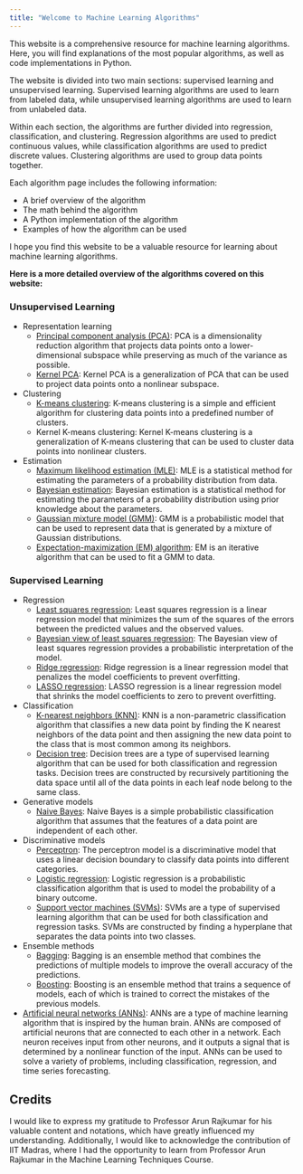 ```yaml
---
title: "Welcome to Machine Learning Algorithms"
---
```


This website is a comprehensive resource for machine learning algorithms. Here, you will find explanations of the most popular algorithms, as well as code implementations in Python.

The website is divided into two main sections: supervised learning and unsupervised learning. Supervised learning algorithms are used to learn from labeled data, while unsupervised learning algorithms are used to learn from unlabeled data.

Within each section, the algorithms are further divided into regression, classification, and clustering. Regression algorithms are used to predict continuous values, while classification algorithms are used to predict discrete values. Clustering algorithms are used to group data points together.

Each algorithm page includes the following information:

* A brief overview of the algorithm
* The math behind the algorithm
* A Python implementation of the algorithm
* Examples of how the algorithm can be used

I hope you find this website to be a valuable resource for learning about machine learning algorithms.

**Here is a more detailed overview of the algorithms covered on this website:**

### Unsupervised Learning

* Representation learning
    * [Principal component analysis (PCA)](/pages/PCA.html): PCA is a dimensionality reduction algorithm that projects data points onto a lower-dimensional subspace while preserving as much of the variance as possible.
    * [Kernel PCA](/pages/Kernel_PCA.html): Kernel PCA is a generalization of PCA that can be used to project data points onto a nonlinear subspace.
* Clustering
    * [K-means clustering](/pages/kmeans.html): K-means clustering is a simple and efficient algorithm for clustering data points into a predefined number of clusters.
    * Kernel K-means clustering: Kernel K-means clustering is a generalization of K-means clustering that can be used to cluster data points into nonlinear clusters.
* Estimation
    * [Maximum likelihood estimation (MLE)](/pages/mle.html): MLE is a statistical method for estimating the parameters of a probability distribution from data.
    * [Bayesian estimation](/pages/bayes_est.html): Bayesian estimation is a statistical method for estimating the parameters of a probability distribution using prior knowledge about the parameters.
    * [Gaussian mixture model (GMM)](/pages/gmm.html): GMM is a probabilistic model that can be used to represent data that is generated by a mixture of Gaussian distributions.
    * [Expectation-maximization (EM) algorithm](/pages/em.html): EM is an iterative algorithm that can be used to fit a GMM to data.
    
### Supervised Learning

* Regression
    * [Least squares regression](http://localhost:6300/pages/lin_reg.html): Least squares regression is a linear regression model that minimizes the sum of the squares of the errors between the predicted values and the observed values.
    * [Bayesian view of least squares regression](http://localhost:6300/pages/klin_reg.html): The Bayesian view of least squares regression provides a probabilistic interpretation of the model.
    * [Ridge regression](http://localhost:6300/pages/bayes_lin_reg.html): Ridge regression is a linear regression model that penalizes the model coefficients to prevent overfitting.
    * [LASSO regression](http://localhost:6300/pages/lasso_lin_reg.html): LASSO regression is a linear regression model that shrinks the model coefficients to zero to prevent overfitting.
* Classification
    * [K-nearest neighbors (KNN)](http://localhost:6300/pages/knn.html): KNN is a non-parametric classification algorithm that classifies a new data point by finding the K nearest neighbors of the data point and then assigning the new data point to the class that is most common among its neighbors.
    * [Decision tree](http://localhost:6300/pages/dec_trees.html): Decision trees are a type of supervised learning algorithm that can be used for both classification and regression tasks. Decision trees are constructed by recursively partitioning the data space until all of the data points in each leaf node belong to the same class.
* Generative models
    * [Naive Bayes](http://localhost:6300/pages/naive_bayes.html): Naive Bayes is a simple probabilistic classification algorithm that assumes that the features of a data point are independent of each other.
* Discriminative models
    * [Perceptron](http://localhost:6300/pages/percp.html): The perceptron model is a discriminative model that uses a linear decision boundary to classify data points into different categories.
    * [Logistic regression](http://localhost:6300/pages/log_reg.html): Logistic regression is a probabilistic classification algorithm that is used to model the probability of a binary outcome.
    * [Support vector machines (SVMs)](http://localhost:6300/pages/svm.html): SVMs are a type of supervised learning algorithm that can be used for both classification and regression tasks. SVMs are constructed by finding a hyperplane that separates the data points into two classes.
* Ensemble methods
    * [Bagging](http://localhost:6300/pages/bag.html): Bagging is an ensemble method that combines the predictions of multiple models to improve the overall accuracy of the predictions.
    * [Boosting](http://localhost:6300/pages/boost.html): Boosting is an ensemble method that trains a sequence of models, each of which is trained to correct the mistakes of the previous models.
* [Artificial neural networks (ANNs)](http://localhost:6300/pages/ann.html): ANNs are a type of machine learning algorithm that is inspired by the human brain. ANNs are composed of artificial neurons that are connected to each other in a network. Each neuron receives input from other neurons, and it outputs a signal that is determined by a nonlinear function of the input. ANNs can be used to solve a variety of problems, including classification, regression, and time series forecasting.

## Credits

I would like to express my gratitude to Professor Arun Rajkumar for his valuable content and notations, which have greatly influenced my understanding. Additionally, I would like to acknowledge the contribution of IIT Madras, where I had the opportunity to learn from Professor Arun Rajkumar in the Machine Learning Techniques Course.